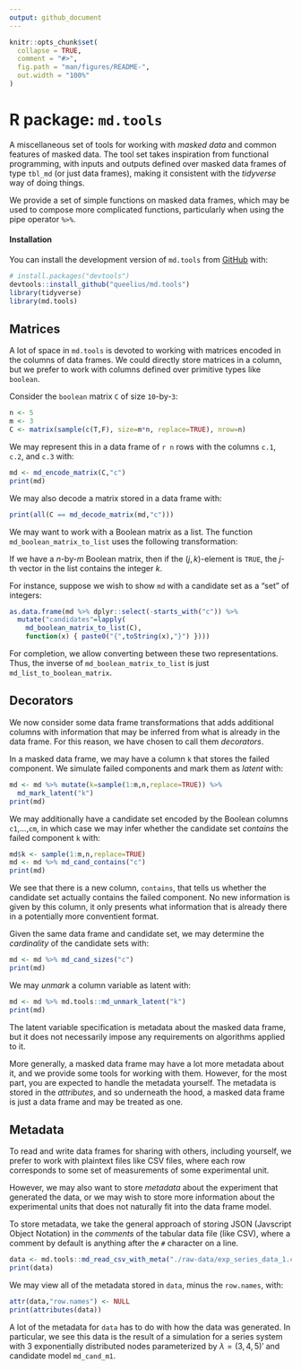```yaml
---
output: github_document
---
```


<!-- README.md is generated from README.Rmd. Please edit that file -->

```r
knitr::opts_chunk$set(
  collapse = TRUE,
  comment = "#>",
  fig.path = "man/figures/README-",
  out.width = "100%"
)
```

R package: `md.tools`
=====================

<!-- badges: start -->
<!-- badges: end -->

A miscellaneous set of tools for working with *masked data* and common
features of masked data.
The tool set takes inspiration from functional programming, with inputs and
outputs defined over masked data frames of type `tbl_md` (or just data frames),
making it consistent with the *tidyverse* way of doing things.

We provide a set of simple functions on masked data frames, which
may be used to compose more complicated functions, particularly when using
the pipe operator `%>%`.

#### Installation

You can install the development version of `md.tools` from
[GitHub](https://github.com/queelius/md.tools) with:

```r
# install.packages("devtools")
devtools::install_github("queelius/md.tools")
library(tidyverse)
library(md.tools)
```

## Matrices

A lot of space in `md.tools` is devoted to working with matrices encoded in
the columns of data frames.
We could directly store matrices in a column, but we prefer to work with columns
defined over primitive types like `boolean`.

Consider the `boolean` matrix `C` of size `10`-by-`3`:
```r
n <- 5
m <- 3
C <- matrix(sample(c(T,F), size=m*n, replace=TRUE), nrow=n)
```

We may represent this in a data frame of `r n` rows with the columns `c.1`,
`c.2`, and `c.3` with:
```r
md <- md_encode_matrix(C,"c")
print(md)
```

We may also decode a matrix stored in a data frame with:
```r
print(all(C == md_decode_matrix(md,"c")))
```

We may want to work with a Boolean matrix as a list.
The function `md_boolean_matrix_to_list` uses the following transformation:

  If we have a $n$-by-$m$ Boolean matrix, then if
  the $(j,k)$-element is `TRUE`, the $j$-th vector in the
  list contains the integer $k$.

For instance, suppose we wish to show `md` with a candidate set
as a "set" of integers:
```r
as.data.frame(md %>% dplyr::select(-starts_with("c")) %>%
  mutate("candidates"=lapply(
    md_boolean_matrix_to_list(C),
    function(x) { paste0("{",toString(x),"}") })))
```

For completion, we allow converting between these two representations.
Thus, the inverse of `md_boolean_matrix_to_list` is just
`md_list_to_boolean_matrix`.

## Decorators
We now consider some data frame transformations that adds
additional columns with information that may be
inferred from what is already in the data frame.
For this reason, we have chosen to call them *decorators*.

In a masked data frame, we may have a column `k` 
that stores the failed component.
We simulate failed components and mark them
as *latent* with:
```r
md <- md %>% mutate(k=sample(1:m,n,replace=TRUE)) %>%
  md_mark_latent("k")
print(md)
```

We may additionally have a candidate set encoded by
the Boolean columns `c1`,...,`cm`, in which case
we may infer whether the candidate set *contains*
the failed component `k` with:

```r
md$k <- sample(1:m,n,replace=TRUE)
md <- md %>% md_cand_contains("c")
print(md)
```

We see that there is a new column, `contains`, that
tells us whether the candidate set actually contains
the failed component.
No new information is given by this column, it only
presents what information that is already there in
a potentially more conventient format.

Given the same data frame and candidate set, we may
determine the *cardinality* of the candidate sets with:
```r
md <- md %>% md_cand_sizes("c")
print(md)
```

We may *unmark* a column variable as latent with:
```r
md <- md %>% md.tools::md_unmark_latent("k")
print(md)
```

The latent variable specification is metadata about
the masked data frame, but it does not necessarily
impose any requirements on algorithms applied to it.

More generally, a masked data frame may have a lot
more metadata about it, and we provide some tools
for working with them.
However, for the most part, you are expected to
handle the metadata yourself.
The metadata is stored in the *attributes*, and so
underneath the hood, a masked data frame is just
a data frame and may be treated as one.

## Metadata
To read and write data frames for sharing with others,
including yourself, we prefer to work with plaintext
files like CSV files, where each row corresponds to
some set of measurements of some experimental unit.

However, we may also want to store *metadata* about the experiment that
generated the data, or we may wish to store more information about the
experimental units that does not naturally fit into the data frame model.

To store metadata, we take the general approach of storing JSON (Javscript
Object Notation) in the *comments* of the tabular data file (like CSV), where
a comment by default is anything after the `#` character on a line.

```r
data <- md.tools::md_read_csv_with_meta("./raw-data/exp_series_data_1.csv")
print(data)
```

We may view all of the metadata stored in `data`, minus the `row.names`, with:
```r
attr(data,"row.names") <- NULL
print(attributes(data))
```

A lot of the metadata for `data` has to do with how the data was generated.
In particular, we see this data is the result of a simulation
for a series system with 3 exponentially distributed nodes parameterized
by $\lambda = (3,4,5)'$ and candidate model `md_cand_m1`.
